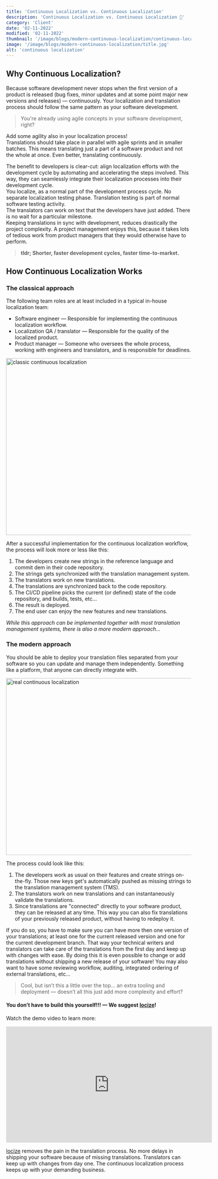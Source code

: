 ```yaml
---
title: 'Continuous Localization vs. Continuous Localization'
description: 'Continuous Localization vs. Continuous Localization 🤔'
category: 'Client'
date: '02-11-2022'
modified: '02-11-2022'
thumbnail: '/image/blogs/modern-continuous-localization/continuous-localization.jpg'
image: '/image/blogs/modern-continuous-localization/title.jpg'
alt: 'continuous localization'
---
```


## Why Continuous Localization?

Because software development never stops when the first version of a product is released (bug fixes, minor updates and at some point major new versions and releases) — continuously. Your localization and translation process should follow the same pattern as your software development.

>You're already using agile concepts in your software development, right?

Add some agility also in your localization process!
<br />
Translations should take place in parallel with agile sprints and in smaller batches. This means translating just a part of a software product and not the whole at once. Even better, translating continuously.

The benefit to developers is clear-cut: align localization efforts with the development cycle by automating and accelerating the steps involved. This way, they can seamlessly integrate their localization processes into their development cycle.
<br />
You localize, as a normal part of the development process cycle. No separate localization testing phase. Translation testing is part of normal software testing activity.
<br />
The translators can work on text that the developers have just added. There is no wait for a particular milestone.
<br />
Keeping translations in sync with development, reduces drastically the project complexity. A project management enjoys this, because it takes lots of tedious work from product managers that they would otherwise have to perform.

>**tldr; Shorter, faster development cycles, faster time-to-market.**


## How Continuous Localization Works

### The classical approach

The following team roles are at least included in a typical in-house localization team:

- Software engineer — Responsible for implementing the continuous localization workflow.
- Localization QA / translator — Responsible for the quality of the localized product.
- Product manager — Someone who oversees the whole process, working with engineers and translators, and is responsible for deadlines.

<img alt="classic continuous localization" src="/image/blogs/modern-continuous-localization/classic-continuous-localization.png" width="640" height="480" />

After a successful implementation for the continuous localization workflow, the process will look more or less like this:

1. The developers create new strings in the reference language and commit dem in their code repository.
2. The strings gets synchronized with the translation management system.
3. The translators work on new translations.
4. The translations are synchronized back to the code repository.
5. The CI/CD pipeline picks the current (or defined) state of the code repository, and builds, tests, etc...
6. The result is deployed.
7. The end user can enjoy the new features and new translations.

*While this approach can be implemented together with most translation management systems, there is also a more modern approach...*

### The modern approach

You should be able to deploy your translation files separated from your software so you can update and manage them independently. Something like a platform, that anyone can directly integrate with.

<img alt="real continuous localization" src="/image/blogs/modern-continuous-localization/real-continuous-localization.png" width="640" height="480" />

The process could look like this:

1. The developers work as usual on their features and create strings on-the-fly. Those new keys get's automatically pushed as missing strings to the translation management system (TMS).
2. The translators work on new translations and can instantaneously validate the translations.
3. Since translations are "connected" directly to your software product, they can be released at any time. This way you can also fix translations of your previously released product, without having to redeploy it.

If you do so, you have to make sure you can have more then one version of your translations; at least one for the current released version and one for the current development branch. That way your technical writers and translators can take care of the translations from the first day and keep up with changes with ease. By doing this it is even possible to change or add translations without shipping a new release of your software!
You may also want to have some reviewing workflow, auditing, integrated ordering of external translations, etc...

>Cool, but isn’t this a little over the top… an extra tooling and deployment — doesn’t all this just add more complexity and effort?

#### You don’t have to build this yourself!!! — We suggest [locize](https://locize.com)!

Watch the demo video to learn more:
<iframe width="560" height="315" src="https://www.youtube-nocookie.com/embed/ds-yEEYP1Ks" title="YouTube video player" frameborder="0" allow="accelerometer; autoplay; clipboard-write; encrypted-media; gyroscope; picture-in-picture" allowFullScreen></iframe>

[locize](https://locize.com) removes the pain in the translation process. No more delays in shipping your software because of missing translations. Translators can keep up with changes from day one. The continuous localization process keeps up with your demanding business.

